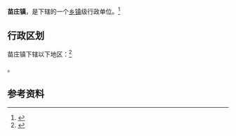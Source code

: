 {{中国乡级行政区|12/02/21/103/000}}

'''苗庄镇'''，是{{PRC admin/fullname|12/02/21/103/000|3}}下辖的一个[[乡镇|乡镇]]级行政单位。<ref>{{PRC admin/ref sgc|{{PRC admin/parent|12/02/21/103/000}}}}</ref>

== 行政区划 ==

苗庄镇下辖以下地区：<ref>{{PRC admin/ref sgc|12/02/21/103/000}}</ref>

{{PRC admin/children|12/02/21/103/000}}。

== 参考资料 ==

{{reflist}}

{{行政区划小作品}}
{{PRC admin/navcat|12/02/21/103/000}}